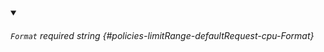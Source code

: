 
<details className="config-field" data-expandable="false" open>
<summary>

###### `Format` <span className="config-field-required" data-required="false">required</span> <span className="config-field-type">string</span> <span className="config-field-default"></span> <span className="config-field-enum"></span> {#policies-limitRange-defaultRequest-cpu-Format}



</summary>



</details>
